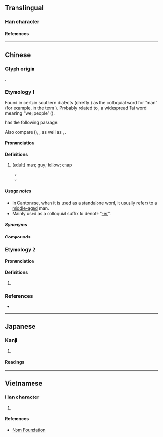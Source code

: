 {{character info}}
==Translingual==

===Han character===
{{Han char|rn=9|rad=人|as=06|sn=8|four=24211|canj=OJKP|ids=⿰亻老}}

====References====
{{Han ref|kx=0100.090|dkj=00548|dj=0212.050|hdz=10144.020|uh=4F6C}}

----

==Chinese==
{{zh-forms}}

===Glyph origin===
{{Han etym}}
{{Han compound|人|alt1=亻|老|ls=psc|c1=s|c2=p|t1=man; person}}.

===Etymology 1===
Found in certain southern dialects (chiefly {{der|cmn|yue|-}}) as the colloquial word for “man” (for example, in the term {{m|zh|肥佬}}). Probably related to {{cog|za|raeuz|raeuz ~ laeuz|we; also a demonym: {{w|Rau peoples}}}}, a widespread Tai word meaning “we; people” ({{cog|tai-pro|*rawᴬ}}).

''{{w|zh:廣東新語|Guangdong Xinyu}}'' {{defdate|1678}} has the following passage:
{{zh-x|^廣州 謂 平人 曰 佬，亦 曰 獠，賤稱 也。|People in Guangzhou call “common people” ''lau'' or ''leu'' (derogatory).|CL-L|collapsed=y}}

Also compare {{cog|hmn-pro|*ʔljuwᴮ||male}} ({{cog|mww|lau||male}}), {{cog|mkh-kat-pro|*-law||man}}, as well as {{cog|lo|ລາວ||Lao < people}}, {{cog|th|ลาว}}.

====Pronunciation====
{{zh-pron
|m=lǎo,er=y
|c=lou2,lou5,liu4
|c_note=lou2 - usual pronunciation; lou5, liu4 - only used in {{zh-l|*仡佬}}
|c-t=lau2
|h=gd=lau3
|mn-t=lao2
|w=3lau
|cat=a,n
}}

====Definitions====
{{zh-hanzi}}

# {{lb|zh|chiefly|Cantonese|dialectal Wu|often|slightly|derogatory}} ([[adult]]) [[man]]; [[guy]]; [[fellow]]; [[chap]] {{zh-mw|c:個}}
#: {{zh-x|差{caai1}佬|cop; police'''man'''|C}}
#: {{zh-x|鄉巴{ba}佬|hick; villag'''er'''}}
#: {{zh-x|天上 九頭鳥，地上 ^湖北 佬|Heaven above [has] nine-headed birds, [but] Earth below [has] Hubei '''folk''' (meaning Hubei people are clever/crafty)}}
#* {{zh-x|從前 有 個 王子 佢 懵 懵 下{haa5}，有 一 日，佢 變 咗 個 佬。|Once upon a time, there was a prince who was a fool. One day, he became a '''middle-aged guy'''.|C|ref='''2004''', {{lw|zh|pref=《|麥兜菠蘿油王子|suf=》}} (''{{w|McDull, Prince de la Bun}}'')}}
#* {{zh-x|所以 我 一直 覺得 對 這些 封建-佬 只能 重拳出擊。|ref='''2020''' December 1, {{lang|zh|[https://www.zhihu.com/people/a-fu-le-er-zhi-hui-tai 千叶真名]}} (username), [https://www.zhihu.com/answer/1604153865 answer to the question “{{lang|zh|如何看待山东一成年公民疑似被亲属雇佣「假警察」强制送到戒网瘾机构，进行非法拘禁和强制「医疗」？}}”], on {{w|Zhihu}}}}

=====Usage notes=====
* In Cantonese, when it is used as a standalone word, it usually refers to a [[middle-aged]] man.
* Mainly used as a colloquial suffix to denote “[[-er]]”.

=====Synonyms=====
{{zh-dial|男人}}

====Compounds====
{{zh-der|仫佬|細佬|福佬|大佬|細佬哥|生意佬|大隻佬|闊佬|高佬|巴士佬|和事佬|鹹濕佬|基佬|鄉下佬|呼佬|麻甩佬|鬼佬|飛髮佬|變態佬|差佬|泥水佬|傻佬|癲佬|醉酒佬|賊佬|肥佬|拐子佬|收買佬|英國佬|財主佬|放數佬|垃圾佬|鬥木佬|番鬼佬|油漆佬|三行佬|花旗佬|江湖佬|江湖大佬|鬼佬涼茶|鬼佬話|鬼佬齋|美國佬|拖頭佬|豬肉佬|哈佬|啞佬|白痴佬|北佬|北方佬|報紙佬|打鐵佬|大粒佬|單身寡佬|番鬼佬涼茶|四眼佬|肥婆肥佬|風水佬|虧佬|寡佬|機器佬|金魚佬|教書佬|耕田佬|㗎佬|痴線佬|柯佬|戲子佬|口水佬|勾佬|睇相佬|賣魚佬|收數佬|鄉巴佬|擺闊佬|廚房佬|德國佬|法國佬|癡線佬|白癡佬|黐線佬|爛佬|懵佬|戇居佬|打魚佬|有錢佬|八卦佬|讕闊佬|大奅佬|啞佬斷奶|啞佬相見，默默無言|算命佬|喃巫佬|南無佬|通渠佬|走佬|衰佬|風水佬呃你十年八年|番鬼佬月餅|賣魚佬洗身|仡佬族|的士佬|地盤佬|裝修佬|赤佬|補習佬|補鑊佬|左手佬|單眼佬|泰國佬|韓國佬|印度佬|講古佬}}

===Etymology 2===

====Pronunciation====
{{zh-pron
|m=liáo
|c=liu4
|cat=a
}}

====Definitions====
{{zh-hanzi}}

# {{zh-only|侾佬|large}}

===References===
* {{R:yue:Hanzi}}

----

==Japanese==

===Kanji===
{{ja-kanji|grade=|rs=人06}}

# {{rfdef|ja|sort=人06}}

====Readings====
{{ja-readings
|goon=りょう<れう
|kanon=りょう<れう
|kun=おおき.い
}}

----

==Vietnamese==

===Han character===
{{vi-readings|reading=[[lão]]|rs=人06}}

# {{rfdef|vi|sort=人06}}

====References====
* [http://nomfoundation.org/common/nom_details.php?codepoint=4f6c Nom Foundation]
